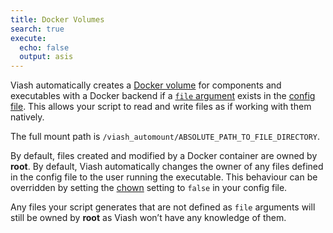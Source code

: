 ```yaml
---
title: Docker Volumes
search: true
execute:
  echo: false
  output: asis
---
```


Viash automatically creates a [Docker volume](https://docs.docker.com/storage/volumes/) for components and executables with a Docker backend if a [`file` argument](/documentation/reference/config/arguments/file.html) exists in the [config file](/documentation/reference/config/overview.html). This allows your script to read and write files as if working with them natively.  

The full mount path is `/viash_automount/ABSOLUTE_PATH_TO_FILE_DIRECTORY`.  

By default, files created and modified by a Docker container are owned by **root**. By default, Viash automatically changes the owner of any files defined in the config file to the user running the executable. This behaviour can be overridden by setting the [chown](/documentation/reference/config/platforms/DockerPlatform.html#chown) setting to `false` in your config file.

:::{.callout-important}
Any files your script generates that are not defined as `file` arguments will still be owned by **root** as Viash won't have any knowledge of them.
:::